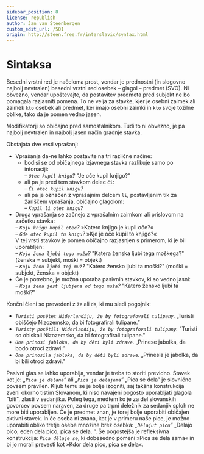 ```yaml
---
sidebar_position: 8
license: republish
author: Jan van Steenbergen
custom_edit_url: /501
origin: http://steen.free.fr/interslavic/syntax.html
---
```


# Sintaksa

Besedni vrstni red je načeloma prost, vendar je prednostni (in slogovno najbolj nevtralen) besedni vrstni red osebek – glagol – predmet (SVO). Ni obvezno, vendar upoštevajte, da postavitev predmeta pred subjekt ne bo pomagala razjasniti pomena. To ne velja za stavke, kjer je osebni zaimek ali zaimek `kto` osebek ali predmet, ker imajo osebni zaimki in `kto` svoje tožilne oblike, tako da je pomen vedno jasen.

Modifikatorji so običajno pred samostalnikom. Tudi to ni obvezno, je pa najbolj nevtralen in najbolj jasen način gradnje stavka.

Obstajata dve vrsti vprašanj:

- Vprašanja da-ne lahko postavite na tri različne načine:
  - bodisi se od običajnega izjavnega stavka razlikuje samo po intonaciji:\
    _– `Otec kupil knigu`?_ "Je oče kupil knjigo?"
  - ali pa je pred tem stavkom delec `či`:\
    _– `Či otec kupil knigu`?_
  - ali pa je označen z vprašajnim delcem `li`, postavljenim tik za žariščem vprašanja, običajno glagolom:\
    _– `Kupil li otec knigu`?_
- Druga vprašanja se začnejo z vprašalnim zaimkom ali prislovom na začetku stavka:\
  _– `Koju knigu kupil otec`?_ »Katero knjigo je kupil oče?«\
  _– `Gde otec kupil tu knigu`?_ »Kje je oče kupil to knjigo?«\
  V tej vrsti stavkov je pomen običajno razjasnjen s primerom, ki je bil uporabljen:\
  – _`Koja žena ljubi togo muža`?_ "Katera ženska ljubi tega moškega?" (ženska = subjekt, moški = objekt)\
  – _`Koju ženu ljubi toj muž`?_ "Katero žensko ljubi ta moški?" (moški = subjekt, ženska = objekt)
- Če je potrebno, je možna uporaba pasivnih stavkov, ki so vedno jasni:\
  _– `Koja žena jest ljubjena od togo muža`?_ "Katero žensko ljubi ta moški?"

Končni členi so prevedeni z `že` ali `da`, ki mu sledi pogojnik:

- _`Turisti posětet Niderlandiju, že by fotografovali tulipany`._ „Turisti obiščejo Nizozemsko, da bi fotografirali tulipane.”
- _`Turisty posětili Niderlandiju, že by fotografovali tulipany`._ "Turisti so obiskali Nizozemsko, da bi fotografirali tulipane."
- _`Ona prinosi jabloka, da by děti byli zdrave`._ „Prinese jabolka, da bodo otroci zdravi.”
- _`Ona prinosila jabloka, da by děti byli zdrave`._ „Prinesla je jabolka, da bi bili otroci zdravi.”

Pasivni glas se lahko uporablja, vendar je treba to storiti previdno. Stavek kot je: _„`Pica je dělana`”_ ali _„`Pica je dělajema`”_ „Pica se dela” je slovnično povsem pravilen. Kljub temu se je bolje izogniti, saj takšna konstrukcija zveni okorno tistim Slovanom, ki niso navajeni pogosto uporabljati glagola "biti", zlasti v sedanjiku. Poleg tega, medtem ko je za del slovanskih govorcev povsem naraven, za druge pa trpni deležnik za sedanjik sploh ne more biti uporabljen. Če je predmet znan, je torej bolje uporabiti običajen aktivni stavek. In če oseba ni znana, kot je v primeru naše pice, je možno uporabiti obliko tretje osebe množine brez osebka: _„`Dělajut picu`”_ „Delajo pico, eden dela pico, pica se dela. ”. Še pogostejša je refleksivna konstrukcija: _`Pica dělaje se`_, ki dobesedno pomeni »Pica se dela sama« in bi jo morali prevesti kot »Kdor dela pico, pica se dela«.

